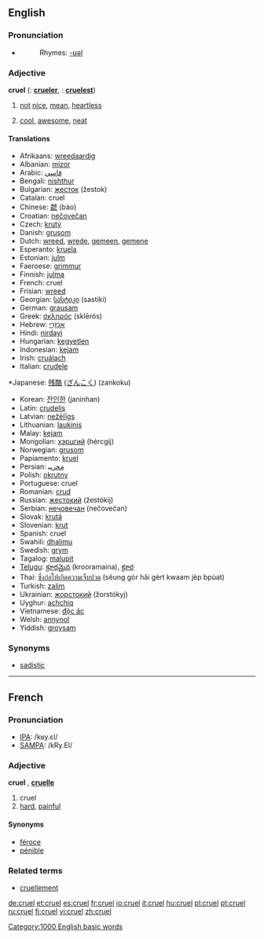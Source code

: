==English==

===Pronunciation===
*{{audio|en-us-cruel.ogg|Audio (US)}}
*:Rhymes: [[Rhymes:English:-ʊəl|-ʊəl]]

===Adjective===
'''cruel'''  ({{compar}}: '''[[crueler]]''', {{superl}}: '''[[cruelest]]''')

# [[not]] [[nice]], [[mean]], [[heartless]]
# {{slang}} [[cool]], [[awesome]], [[neat]]

====Translations====
{{top}}
*Afrikaans: [[wreedaardig]]
*Albanian: [[mizor]]
*Arabic: [[قاسي]]
*Bengali: [[nishthur]]
*Bulgarian: [[жесток]] (žestok)
*Catalan: cruel
*Chinese: [[虣]] (bào)
*Croatian: [[nečovečan]]
*Czech: [[krutý]]
*Danish: [[grusom]]
*Dutch: [[wreed]], [[wrede]], [[gemeen]], [[gemene]]
*Esperanto: [[kruela]]
*Estonian: [[julm]]
*Faeroese: [[grimmur]]
*Finnish: [[julma]]
*French: cruel
*Frisian: [[wreed]]
*Georgian: [[სასტიკი]] (sastiki)
*German: [[grausam]]
*Greek: [[σκληρός]] (sklērós)
*Hebrew: [[אַכְזָרִי]]
*Hindi: [[nirdayi]]
*Hungarian: [[kegyetlen]]
*Indonesian: [[kejam]]
*Irish: [[cruálach]]
*Italian: [[crudele]]
{{mid}}*Japanese: [[残酷]] ([[ざんこく]]) (zankoku)
*Korean: [[잔인한]] (janinhan)
*Latin: [[crudelis]]
*Latvian: [[nežēlīgs]]
*Lithuanian: [[laukinis]]
*Malay: [[kejam]]
*Mongolian: [[хэрцгий]] (hėrcgij)
*Norwegian: [[grusom]]
*Papiamento: [[kruel]]
*Persian: [[ﻡﺤﺭﻴﺒ]]
*Polish: [[okrutny]]
*Portuguese: cruel
*Romanian: [[crud]]
*Russian: [[жестокий]] (žestókij)
*Serbian: [[нечовечан]] (nečovečan)
*Slovak: [[krutá]]
*Slovenian: [[krut]]
*Spanish: cruel
*Swahili: [[dhalimu]]
*Swedish: [[grym]]
*Tagalog: [[malupit]]
*[[Telugu]]: [[క్రూరమైన]] (krooramaina), [[క్రూర]]
*Thai: [[ซึ่งก่อให้เกิดความเจ็บปวด]] (sêung gòr hâi gèrt kwaam jèp bpùat)
*Turkish: [[zalim]]
*Ukrainian: [[жорстокий]] (žorstókyj)
*Uyghur: [[achchiq]]
*Vietnamese: [[độc ác]]
*Welsh: [[annynol]]
*Yiddish: [[groysam]]
{{bottom}}

===Synonyms===
*[[sadistic]]

----
==French==

===Pronunciation===
*[[w:IPA|IPA]]: /kʁy.ɛl/
*[[w:SAMPA|SAMPA]]: /kRy.El/

===Adjective===
{{fr-infl-adj|sm=cruel|sf=cruelle|pm=cruels|pf=cruelles|smp=kʁy.ɛl|sfp=kʁy.ɛl|pmp=kʁy.ɛl|pfp=kʁy.ɛl}}
'''cruel''' {{m}}, '''[[cruelle]]''' {{f}}

# cruel
# [[hard]], [[painful]]

====Synonyms====
*[[féroce]]
*[[pénible]]

===Related terms===
*[[cruellement]]

[[Category:1000 English basic words]]

[[de:cruel]]
[[et:cruel]]
[[es:cruel]]
[[fr:cruel]]
[[io:cruel]]
[[it:cruel]]
[[hu:cruel]]
[[pl:cruel]]
[[pt:cruel]]
[[ru:cruel]]
[[fi:cruel]]
[[vi:cruel]]
[[zh:cruel]]